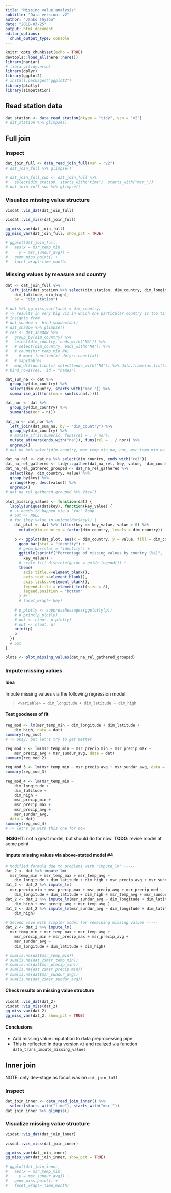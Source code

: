 ```yaml
---
title: "Missing value analysis"
subtitle: "Data version: v2"
author: "Janko Thyson"
date: "2018-03-25"
output: html_document
editor_options: 
  chunk_output_type: console
---
```


```r
knitr::opts_chunk$set(echo = TRUE)
devtools::load_all(here::here())
library(naniar)
# library(tidyverse)
library(dplyr)
library(ggplot2)
# install.packages("ggplot2")
library(plotly)
library(simputation)
```

## Read station data 

```r
dat_station <- data_read_station(dtype = "tidy", vsn = "v2")
# dat_station %>% glimpse()
```

## Full join {.tabset}

### Inspect

```r
dat_join_full <- data_read_join_full(vsn = "v2") 
# dat_join_full %>% glimpse()

# dat_join_full_sub <- dat_join_full %>% 
#   select(dim_station, starts_with("time"), starts_with("msr_"))
# dat_join_full_sub %>% glimpse()
```

### Visualize missing value structure

```r
visdat::vis_dat(dat_join_full)
```

```r
visdat::vis_miss(dat_join_full)
```

```r
gg_miss_var(dat_join_full)
gg_miss_var(dat_join_full, show_pct = TRUE)
```

```r
# ggplot(dat_join_full, 
#   aes(x = msr_temp_min, 
#     y = msr_sundur_avg)) + 
#   geom_miss_point() + 
#   facet_wrap(~time_month)
```

### Missing values by measure and country

```r
dat <- dat_join_full %>% 
  left_join(dat_station %>% select(dim_station, dim_country, dim_longitude, 
    dim_latitude, dim_high),
    by = "dim_station")

# dat %>% gg_miss_var(facet = dim_country)
# -> results in very big viz in which one particular country is too tiny to gain
# insights from
# dat_shadow <- bind_shadow(dat)
# dat_shadow %>% glimpse()
# res <- dat_shadow %>% 
#   group_by(dim_country) %>%
#   select(dim_country, ends_with("NA")) %>%
#   # select(dim_country, ends_with("NA")) %>%
#   # count(msr_temp_min_NA)
#     # map( function(x) dplyr::count(x))
#   # map(table)
#   map_df(function(x) select(ends_with("NA")) %>% data.frame(as.list(table(x))))
# bind_rows(res, .id = "names")

dat_sum_na <- dat %>% 
  group_by(dim_country) %>% 
  select(dim_country, starts_with("msr_")) %>% 
  summarise_all(funs(na = sum(is.na(.))))

dat_nor <- dat %>% 
  group_by(dim_country) %>% 
  summarise(nor = n())

dat_na <- dat_nor %>% 
  left_join(dat_sum_na, by = "dim_country") %>% 
  group_by(dim_country) %>% 
  # mutate_if(is.numeric, funs(rel = . / nor))
  mutate_at(vars(ends_with("na")), funs(rel = . / nor)) %>% 
  ungroup()
# dat_na %>% select(dim_country, msr_temp_min_na, nor, msr_temp_min_na_rel)  

dat_na_rel <- dat_na %>% select(dim_country, ends_with("rel"))
dat_na_rel_gathered <- tidyr::gather(dat_na_rel, key, value, -dim_country)
dat_na_rel_gathered_grouped <- dat_na_rel_gathered %>% 
  select(key, dim_country, value) %>%
  group_by(key) %>% 
  arrange(key, desc(value)) %>% 
  ungroup()
# dat_na_rel_gathered_grouped %>% View()

plot_missing_values <- function(dat) {
  lapply(unique(dat$key), function(key_value) {
  # -> needs to happen via a 'for' loop
  # out <- NULL
  # for (key_value in unique(dat$key)) {
    dat_plot <- dat %>% filter(key == key_value, value > 0) %>% 
      mutate(dim_country = factor(dim_country, levels = dim_country))
    
    p <- ggplot(dat_plot, aes(x = dim_country, y = value, fill = dim_country)) + 
      geom_bar(stat = "identity") +
      # geom_bar(stat = "identity") +
      ggtitle(sprintf("Percentage of missing values by country (%s)", 
        key_value)) +
      # scale_fill_discrete(guide = guide_legend()) +
      theme(
        axis.title.x=element_blank(),
        axis.text.x=element_blank(),
        axis.ticks.x=element_blank(),
        legend.title = element_text(size = 8),
        legend.position = "bottom"
      ) #+
      # facet_wrap(~ key)
    
    # p_plotly <- suppressMessages(ggplotly(p))
    # # print(p_plotly)
    # out <- c(out, p_plotly)
    # out <- c(out, p)
    print(p)
    p
  })
  # out
}

plots <- plot_missing_values(dat_na_rel_gathered_grouped)
```

### Impute missing values {.tabset}

#### Idea

Impute missing values via the following regression model:

> `<variable> = dim_longitude + dim_latitude + dim_high`

#### Test goodness of fit

```r
reg_mod <- lm(msr_temp_min ~ dim_longitude + dim_latitude + 
    dim_high, data = dat)
summary(reg_mod)
# -> okay, but let's try to get better

reg_mod_2 <- lm(msr_temp_min ~ msr_precip_min + msr_precip_max + 
    msr_precip_avg + msr_sundur_avg, data = dat)
summary(reg_mod_2)

reg_mod_3 <- lm(msr_temp_min ~ msr_precip_avg + msr_sundur_avg, data = dat)
summary(reg_mod_3)

reg_mod_4 <- lm(msr_temp_min ~ 
    dim_longitude + 
    dim_latitude + 
    dim_high + 
    msr_precip_min +
    msr_precip_max +
    msr_precip_avg + 
    msr_sundur_avg, 
  data = dat)
summary(reg_mod_4)
# -> let's go with this one for now
```

**INSIGHT**: not a great model, but should do for now.
**TODO**: revise model at some point

#### Impute missing values via above-stated model #4

```r
# Modified formula due to problems with 'impute_lm' -----
dat_2 <- dat %>% impute_lm(
  msr_temp_min + msr_temp_max + msr_temp_avg ~ 
    dim_longitude + dim_latitude + dim_high + msr_precip_avg + msr_sundur_avg)
dat_2 <- dat_2 %>% impute_lm(
  msr_precip_min + msr_precip_max + msr_precip_avg + msr_precip_med ~ 
    dim_longitude + dim_latitude + dim_high + msr_temp_avg + msr_sundur_avg)
dat_2 <- dat_2 %>% impute_lm(msr_sundur_avg ~ dim_longitude + dim_latitude + 
    dim_high + msr_precip_avg + msr_temp_avg )
dat_2 <- dat_2 %>% impute_lm(msr_sundur_avg ~ dim_longitude + dim_latitude + 
    dim_high)

# Second wave with simpler model for remaining missing values -----
dat_2 <- dat_2 %>% impute_lm(
  msr_temp_min + msr_temp_max + msr_temp_avg +
    msr_precip_min + msr_precip_max + msr_precip_avg + 
    msr_sundur_avg ~ 
    dim_longitude + dim_latitude + dim_high)

# sum(is.na(dat$msr_temp_min))
# sum(is.na(dat_2$msr_temp_min))
# sum(is.na(dat$msr_precip_min))
# sum(is.na(dat_2$msr_precip_min))
# sum(is.na(dat$msr_sundur_avg))
# sum(is.na(dat_2$msr_sundur_avg))
```

#### Check results on missing value structure

```r
visdat::vis_dat(dat_2)
visdat::vis_miss(dat_2)
gg_miss_var(dat_2)
gg_miss_var(dat_2, show_pct = TRUE)
```

#### Conclusions

* Add missing value imputation to data preprocessing pipe
* This is reflected in data version `v3` and realized via function `data_trans_impute_missing_values`

## Inner join {.tabset}

NOTE: only dev-stage as focus was on `dat_join_full`

### Inspect

```r
dat_join_inner <- data_read_join_inner() %>% 
  select(starts_with("time"), starts_with("msr_"))
dat_join_inner %>% glimpse()
```

### Visualize missing value structure

```r
visdat::vis_dat(dat_join_inner)
```

```r
visdat::vis_miss(dat_join_inner)
```

```r
gg_miss_var(dat_join_inner)
gg_miss_var(dat_join_inner, show_pct = TRUE)
```

```r
# ggplot(dat_join_inner, 
#   aes(x = msr_temp_min, 
#     y = msr_sundur_avg)) + 
#   geom_miss_point() + 
#   facet_wrap(~ time_month)
```
